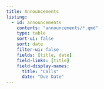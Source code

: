 ```yaml
---
title: Announcements
listing:
  - id: announcements
    contents: "announcements/*.qmd"
    type: table
    sort-ui: false
    sort: date
    filter-ui: false
    fields: [title, date]
    field-links: [title]
    field-display-names:
      title: "Calls"
      date: "Due Date"
---
```



